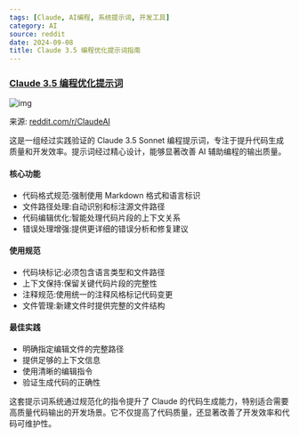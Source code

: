 ```yaml
---
tags: [Claude, AI编程, 系统提示词, 开发工具]
category: AI
source: reddit
date: 2024-09-08
title: Claude 3.5 编程优化提示词指南
---
```


### [Claude 3.5 编程优化提示词](https://www.reddit.com/r/ClaudeAI/comments/1dwra38/sonnet_35_for_coding_system_prompt/)

![img](https://img.mengpeng.tech/i/2024/12/04/674fec7918121.webp)

来源: [reddit.com/r/ClaudeAI](https://www.reddit.com/r/ClaudeAI/comments/1dwra38/sonnet_35_for_coding_system_prompt/)

这是一组经过实践验证的 Claude 3.5 Sonnet 编程提示词，专注于提升代码生成质量和开发效率。提示词经过精心设计，能够显著改善 AI 辅助编程的输出质量。

#### 核心功能
- 代码格式规范:强制使用 Markdown 格式和语言标识
- 文件路径处理:自动识别和标注源文件路径
- 代码编辑优化:智能处理代码片段的上下文关系
- 错误处理增强:提供更详细的错误分析和修复建议

#### 使用规范
- 代码块标记:必须包含语言类型和文件路径
- 上下文保持:保留关键代码片段的完整性
- 注释规范:使用统一的注释风格标记代码变更
- 文件管理:新建文件时提供完整的文件结构

#### 最佳实践
- 明确指定编辑文件的完整路径
- 提供足够的上下文信息
- 使用清晰的编辑指令
- 验证生成代码的正确性

这套提示词系统通过规范化的指令提升了 Claude 的代码生成能力，特别适合需要高质量代码输出的开发场景。它不仅提高了代码质量，还显著改善了开发效率和代码可维护性。 